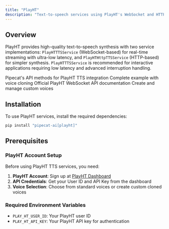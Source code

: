 ```yaml
---
title: "PlayHT"
description: "Text-to-speech services using PlayHT's WebSocket and HTTP APIs"
---
```


## Overview

PlayHT provides high-quality text-to-speech synthesis with two service implementations: `PlayHTTTSService` (WebSocket-based) for real-time streaming with ultra-low latency, and `PlayHTHttpTTSService` (HTTP-based) for simpler synthesis. `PlayHTTTSService` is recommended for interactive applications requiring low latency and advanced interruption handling.

<CardGroup cols={2}>
  <Card
    title="PlayHT TTS API Reference"
    icon="code"
    href="https://reference-server.pipecat.ai/en/latest/api/pipecat.services.playht.tts.html"
  >
    Pipecat's API methods for PlayHT TTS integration
  </Card>
  <Card
    title="Example Implementation"
    icon="play"
    href="https://github.com/pipecat-ai/pipecat/blob/main/examples/foundational/07e-interruptible-playht.py"
  >
    Complete example with voice cloning
  </Card>
  <Card
    title="PlayHT Documentation"
    icon="book"
    href="https://docs.play.ht/reference/playht-tts-websocket-api"
  >
    Official PlayHT WebSocket API documentation
  </Card>
  <Card title="Voice Cloning" icon="microphone" href="https://play.ht/app">
    Create and manage custom voices
  </Card>
</CardGroup>

## Installation

To use PlayHT services, install the required dependencies:

```bash
pip install "pipecat-ai[playht]"
```

## Prerequisites

### PlayHT Account Setup

Before using PlayHT TTS services, you need:

1. **PlayHT Account**: Sign up at [PlayHT Dashboard](https://play.ht/app)
2. **API Credentials**: Get your User ID and API Key from the dashboard
3. **Voice Selection**: Choose from standard voices or create custom cloned voices

### Required Environment Variables

- `PLAY_HT_USER_ID`: Your PlayHT user ID
- `PLAY_HT_API_KEY`: Your PlayHT API key for authentication
